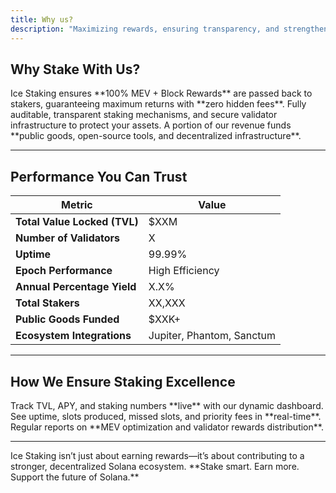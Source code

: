 ```yaml
---
title: Why us?
description: "Maximizing rewards, ensuring transparency, and strengthening the Solana ecosystem."
---
```


<Hero title="Why Ice Staking?" subtitle="Maximize your rewards, contribute to decentralization, and support open-source innovation." />

## **Why Stake With Us?**

<CardGroup cols={3}>
  <Card title="Maximized Staking Rewards" icon="coins">
    Ice Staking ensures **100% MEV + Block Rewards** are passed back to stakers, guaranteeing maximum returns with **zero hidden fees**.
  </Card>
  <Card title="Transparent & Secure" icon="shield-check">
    Fully auditable, transparent staking mechanisms, and secure validator infrastructure to protect your assets.
  </Card>
  <Card title="Supporting Open-Source Development" icon="code">
    A portion of our revenue funds **public goods, open-source tools, and decentralized infrastructure**.
  </Card>
</CardGroup>

---

## **Performance You Can Trust**

| Metric                      | Value                      |
|-----------------------------|---------------------------|
| **Total Value Locked (TVL)** | $XXM                      |
| **Number of Validators**     | X                         |
| **Uptime**                   | 99.99%                    |
| **Epoch Performance**        | High Efficiency           |
| **Annual Percentage Yield**  | X.X%                      |
| **Total Stakers**           | XX,XXX                    |
| **Public Goods Funded**      | $XXK+                     |
| **Ecosystem Integrations**   | Jupiter, Phantom, Sanctum |

---

## **How We Ensure Staking Excellence**

<AccordionGroup>
  <Accordion title="Real-Time Staking Insights">
    Track TVL, APY, and staking numbers **live** with our dynamic dashboard.
  </Accordion>
  <Accordion title="Validator Performance Metrics">
    See uptime, slots produced, missed slots, and priority fees in **real-time**.
  </Accordion>
  <Accordion title="Transparent Reports">
    Regular reports on **MEV optimization and validator rewards distribution**.
  </Accordion>
</AccordionGroup>

---

<Callout type="success">
Ice Staking isn’t just about earning rewards—it’s about contributing to a stronger, decentralized Solana ecosystem. **Stake smart. Earn more. Support the future of Solana.**
</Callout>
